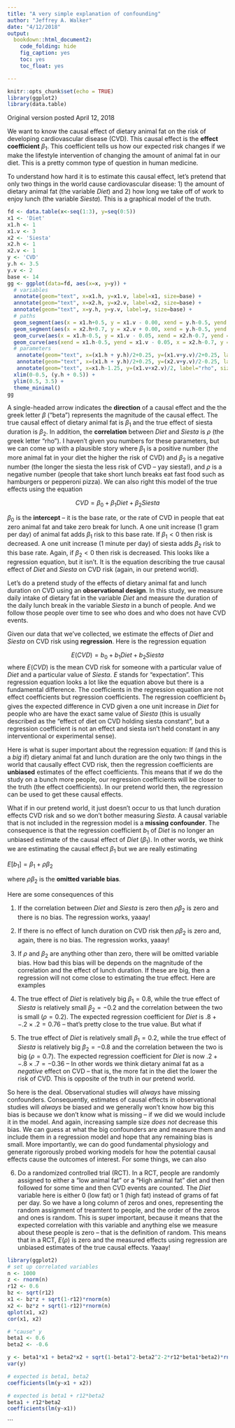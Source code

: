 ```yaml
---
title: "A very simple explanation of confounding"
author: "Jeffrey A. Walker"
date: "4/12/2018"
output:
  bookdown::html_document2:
    code_folding: hide
    fig_caption: yes
    toc: yes
    toc_float: yes

---
```


```r
knitr::opts_chunk$set(echo = TRUE)
library(ggplot2)
library(data.table)
```
Original version posted April 12, 2018

We want to know the causal effect of dietary animal fat on the risk of developing cardiovascular disease (CVD). This causal effect is the **effect coefficient** $\beta_1$. This coefficient tells us how our expected risk changes if we make the lifestyle intervention of changing the amount of animal fat in our diet. This is a pretty common type of question in human medicine.

To understand how hard it is to estimate this causal effect, let's pretend that only two things in the world cause cardiovascular disease: 1) the amount of dietary animal fat (the variable *Diet*) and 2) how long we take off of work to enjoy lunch (the variable *Siesta*). This is a graphical model of the truth.

```r
fd <- data.table(x<-seq(1:3), y=seq(0:5))
x1 <- 'Diet'
x1.h <- 1
x1.v <- 3
x2 <- 'Siesta'
x2.h <- 1
x2.v <- 1
y <- 'CVD'
y.h <- 3.5
y.v <- 2
base <- 14
gg <- ggplot(data=fd, aes(x=x, y=y)) +
  # variables
  annotate(geom="text", x=x1.h, y=x1.v, label=x1, size=base) +
  annotate(geom="text", x=x2.h, y=x2.v, label=x2, size=base) +
  annotate(geom="text", x=y.h, y=y.v, label=y, size=base) +
  # paths
  geom_segment(aes(x = x1.h+0.5, y = x1.v - 0.00, xend = y.h-0.5, yend = y.v+0.1), size=2, arrow = arrow(length = unit(0.4,"cm"))) +
  geom_segment(aes(x = x2.h+0.7, y = x2.v + 0.00, xend = y.h-0.5, yend = y.v-0.1), size=2, arrow = arrow(length = unit(0.4,"cm"))) +
  geom_curve(aes(x = x1.h-0.5, y = x1.v - 0.05, xend = x2.h-0.7, yend = x2.v+0.05), curvature = 0.5, size=2, arrow = arrow(length = unit(0.4,"cm"))) +
  geom_curve(aes(xend = x1.h-0.5, yend = x1.v - 0.05, x = x2.h-0.7, y = x2.v+0.05), curvature = -0.5, size=2, arrow = arrow(length = unit(0.4,"cm"))) +
  # parameters
   annotate(geom="text", x=(x1.h + y.h)/2+0.25, y=(x1.v+y.v)/2+0.25, label="beta[1]", size=base, parse=TRUE) +
   annotate(geom="text", x=(x1.h + y.h)/2+0.25, y=(x2.v+y.v)/2-0.25, label="beta[2]", size=base, parse=TRUE) +
   annotate(geom="text", x=x1.h-1.25, y=(x1.v+x2.v)/2, label="rho", size=base, parse=TRUE) +
  xlim(0-0.5, (y.h + 0.5)) +
  ylim(0.5, 3.5) +
  theme_minimal() 
gg
```

A single-headed arrow indicates the **direction** of a causal effect and the the greek letter $\beta$ ("beta") represents the magnitude of the causal effect. The true causal effect of dietary animal fat is $\beta_1$ and the true effect of siesta duration is $\beta_2$. In addition, the **correlation** between *Diet* and *Siesta* is $\rho$ (the greek letter "rho"). I haven't given you numbers for these parameters, but we can come up with a plausible story where $\beta_1$ is a positive number (the more animal fat in your diet the higher the risk of CVD) and $\beta_2$ is a negative number (the longer the siesta the less risk of CVD -- yay siesta!), and $\rho$ is a negative number (people that take short lunch breaks eat fast food such as hamburgers or pepperoni pizza). We can also right this model of the true effects using the equation

$$CVD = \beta_0 + \beta_1 Diet + \beta_2 Siesta$$

$\beta_0$ is the **intercept** -- it is the base rate, or the rate of CVD in people that eat zero animal fat and take zero break for lunch. A one unit increase (1 gram per day) of animal fat adds $\beta_1$ risk to this base rate. If $\beta_1 < 0$ then risk is decreased. A one unit increase (1 minute per day) of siesta adds $\beta_2$ risk to this base rate. Again, if $\beta_2 < 0$ then risk is decreased. This looks like a regression equation, but it isn't. It is the equation describing the true causal effect of *Diet* and *Siesta* on CVD risk (again, in our pretend world).

Let's do a pretend study of the effects of dietary animal fat and lunch duration on CVD using an **observational design**. In this study, we measure daily intake of dietary fat in the variable *Diet* and measure the duration of the daily lunch break in the variable *Siesta* in a bunch of people. And we follow those people over time to see who does and who does not have CVD events.

Given our data that we've collected, we estimate the effects of *Diet* and *Siesta* on CVD risk using **regression**. Here is the regression equation

$$E(CVD) = b_0 + b_1 Diet + b_2 Siesta$$
where $E(CVD)$ is the mean CVD risk for someone with a particular value of $Diet$ and a particular value of $Siesta$. $E$ stands for "expectation". This regression equation looks a lot like the equation above but there is a fundamental difference. The coefficients in the regression equation are not effect coefficients but regression coefficients. The regression coefficient $b_1$ gives the expected difference in CVD given a one unit increase in *Diet* for people who are have the exact same value of $Siesta$ (this is usually described as the "effect of diet on CVD holding siesta constant", but a regression coefficient is not an effect and siesta isn't held constant in any interventional or experimental sense).

Here is what is super important about the regression equation: If (and this is a *big* if) dietary animal fat and lunch duration are the only two things in the world that causally effect CVD risk, then the regression coefficients are **unbiased** estimates of the effect coefficients. This means that if we do the study on a bunch more people, our regression coefficients will be closer to the truth (the effect coefficients). In our pretend world then, the regression can be used to get these causal effects.

What if in our pretend world, it just doesn't occur to us that lunch duration effects CVD risk and so we don't bother measuring $Siesta$. A causal variable that is not included in the regression model is a **missing confounder**. The consequence is that the regression coefficient $b_1$ of $Diet$ is no longer an unbiased estimate of the causal effect of $Diet$ ($\beta_1$). In other words, we think we are estimating the causal effect $\beta_1$ but we are really estimating

$E[b_1] = \beta_1 + \rho \beta_2$

where $\rho \beta_2$ is the **omitted variable bias**.

Here are some consequences of this

1. If the correlation between $Diet$ and $Siesta$ is zero then $\rho \beta_2$ is zero and there is no bias. The regression works, yaaay!

2. If there is no effect of lunch duration on CVD risk then $\rho \beta_2$ is zero and, again, there is no bias. The regression works, yaaay!

3. If $\rho$ and $\beta_2$ are anything other than zero, there will be omitted variable bias. How bad this bias will be depends on the magnitude of the correlation and the effect of lunch duration. If these are big, then a regression will not come close to estimating the true effect. Here are examples

4. The true effect of $Diet$ is relatively big $\beta_1 = 0.8$, while the true effect of $Siesta$ is relatively small $\beta_2 = -0.2$ and the correlation between the two is small ($\rho = 0.2$). The expected regression coefficient for $Diet$ is $.8 + -.2 \times .2 = 0.76$ -- that's pretty close to the true value. But what if

5. The true effect of $Diet$ is relatively small $\beta_1 = 0.2$, while the true effect of $Siesta$ is relatively big $\beta_2 = -0.8$ and the correlation between the two is big ($\rho = 0.7$). The expected regression coefficient for $Diet$ is now $.2 + -.8 \times .7 = -0.36$ -- In other words we think dietary animal fat as a *negative* effect on CVD -- that is, the more fat in the diet the lower the risk of CVD. This is opposite of the truth in our pretend world.

So here is the deal. Observational studies will *always* have missing confounders. Consequently, estimates of causal effects in observational studies will *always* be biased and we generally won't know how big this bias is because we don't know what is missing -- if we did we would include it in the model. And again, increasing sample size *does not* decrease this bias. We can guess at what the big confounders are and measure them and include them in a regression model and hope that any remaining bias is small. More importantly, we can do good fundamental physiology and generate rigorously probed working models for how the potential causal effects cause the outcomes of interest. For some things, we can also

6. Do a randomized controlled trial (RCT). In a RCT, people are randomly assigned to either a "low animal fat" or a "High animal fat" diet and then followed for some time and then CVD events are counted. The $Diet$ variable here is either 0 (low fat) or 1 (high fat) instead of grams of fat per day. So we have a long column of zeros and ones, representing the random assignment of treamtent to people, and the order of the zeros and ones is random. This is super important, because it means that the expected correlation with this variable and anything else we measure about these people is zero -- that is the definition of random. This means that in a RCT, $E(\rho)$ is zero and the measured effects using regression are unbiased estimates of the true causal effects. Yaaay!

```r
library(ggplot2)
# set up correlated variables
n <- 1000
z <- rnorm(n)
r12 <- 0.6
bz <- sqrt(r12)
x1 <- bz*z + sqrt(1-r12)*rnorm(n)
x2 <- bz*z + sqrt(1-r12)*rnorm(n)
qplot(x1, x2)
cor(x1, x2)

# "cause" y
beta1 <- 0.6
beta2 <- -0.6

y <- beta1*x1 + beta2*x2 + sqrt(1-beta1^2-beta2^2-2*r12*beta1*beta2)*rnorm(n)
var(y)

# expected is beta1, beta2
coefficients(lm(y~x1 + x2))

# expected is beta1 + r12*beta2
beta1 + r12*beta2
coefficients(lm(y~x1))

```

```

